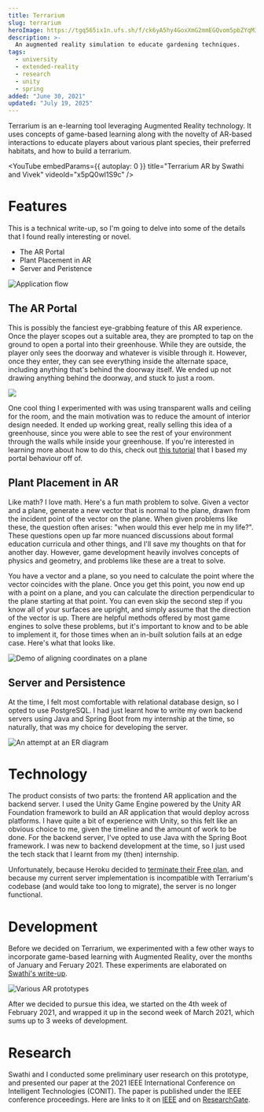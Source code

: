 ---
title: Terrarium
slug: terrarium
heroImage: https://tgq565ix1n.ufs.sh/f/ck6yA5hy4GoxXmG2mmEGQvom5pbZYqM3fczd6a7xjLR1Tge8
description: >-
  An augmented reality simulation to educate gardening techniques.
tags:
  - university
  - extended-reality
  - research
  - unity
  - spring
added: "June 30, 2021"
updated: "July 19, 2025"
---


Terrarium is an e-learning tool leveraging Augmented Reality technology.
It uses concepts of game-based learning along with the novelty of AR-based interactions to educate players about various plant species, their preferred habitats, and how to build a terrarium.

<YouTube
  embedParams={{ autoplay: 0 }}
  title="Terrarium AR by Swathi and Vivek"
  videoId="x5pQ0wl1S9c"
/>

# Features

This is a technical write-up, so I'm going to delve into some of the details that I found really interesting or novel.

- The AR Portal
- Plant Placement in AR
- Server and Peristence

![Application flow](https://tgq565ix1n.ufs.sh/f/ck6yA5hy4Gox41IRGQJJMpmRjVxq2OHCIK7irGDec5QX3sh4)

## The AR Portal

This is possibly the fanciest eye-grabbing feature of this AR experience.
Once the player scopes out a suitable area, they are prompted to tap on the ground to open a portal into their greenhouse.
While they are outside, the player only sees the doorway and whatever is visible through it.
However, once they enter, they can see everything inside the alternate space, including anything that's behind the doorway itself.
We ended up not drawing anything behind the doorway, and stuck to just a room.

![](https://tgq565ix1n.ufs.sh/f/ck6yA5hy4GoxauosELkYM3ihGvD1WTbA0f8y6Pa74mSsVwpg)

One cool thing I experimented with was using transparent walls and ceiling for the room, and the main motivation was to reduce the amount of interior design needed.
It ended up working great, really selling this idea of a greenhouse, since you were able to see the rest of your environment through the walls while inside your greenhouse.
If you're interested in learning more about how to do this, check out [this tutorial](https://www.youtube.com/playlist?list=PLKIKuXdn4ZMhwJmPnYI0e7Ixv94ZFPvEP) that I based my portal behaviour off of.

## Plant Placement in AR

Like math? I love math. Here's a fun math problem to solve.
Given a vector and a plane, generate a new vector that is normal to the plane, drawn from the incident point of the vector on the plane.
When given problems like these, the question often arises: "when would this ever help me in my life?".
These questions open up far more nuanced discussions about formal education curricula and other things, and I'll save my thoughts on that for another day.
However, game development heavily involves concepts of physics and geometry, and problems like these are a treat to solve.

You have a vector and a plane, so you need to calculate the point where the vector coincides with the plane.
Once you get this point, you now end up with a point on a plane, and you can calculate the direction perpendicular to the plane starting at that point.
You can even skip the second step if you know all of your surfaces are upright, and simply assume that the direction of the vector is up.
There are helpful methods offered by most game engines to solve these problems, but it's important to know and to be able to implement it, for those times when an in-built solution fails at an edge case.
Here's what that looks like.

![Demo of aligning coordinates on a plane](https://tgq565ix1n.ufs.sh/f/ck6yA5hy4GoxZeEL5NVPX416GnIb0omchus2x5lSNrvOW7gL)

## Server and Persistence

At the time, I felt most comfortable with relational database design, so I opted to use <TechLogo name="postgresql" followColorScheme /> PostgreSQL.
I had just learnt how to write my own backend servers using <TechLogo name="java" followColorScheme /> Java and <TechLogo name="spring" followColorScheme /> Spring Boot from my internship at the time, so naturally, that was my choice for developing the server.

![An attempt at an ER diagram](https://tgq565ix1n.ufs.sh/f/ck6yA5hy4GoxY1U7K11gFBRv2gyCwT9lM4LeOGqHDxEoKfVb)

# Technology

The product consists of two parts: the frontend AR application and the backend server.
I used the Unity Game Engine powered by the Unity AR Foundation framework to build an AR application that would deploy across platforms.
I have quite a bit of experience with <TechLogo name="unity" followColorScheme /> Unity, so this felt like an obvious choice to me, given the timeline and the amount of work to be done.
For the backend server, I've opted to use <TechLogo name="java" followColorScheme /> Java with the <TechLogo name="spring" followColorScheme /> Spring Boot framework. I was new to backend development at the time, so I just used the tech stack that I learnt from my (then) internship.

Unfortunately, because Heroku decided to [terminate their Free plan](https://www.heroku.com/blog/next-chapter), and because my current server implementation is incompatible with Terrarium's codebase (and would take too long to migrate), the server is no longer functional.

# Development

Before we decided on Terrarium, we experimented with a few other ways to incorporate game-based learning with Augmented Reality, over the months of January and Feruary 2021.
These experiments are elaborated on [Swathi's write-up](https://swathibalaji.com/terrarium).

![Various AR prototypes](https://tgq565ix1n.ufs.sh/f/ck6yA5hy4GoxnbWgjgNGk0vhIULfMSglJzOb4cEaFZHeNo39)

After we decided to pursue this idea, we started on the 4th week of February 2021, and wrapped it up in the second week of March 2021, which sums up to 3 weeks of development.

# Research

Swathi and I conducted some preliminary user research on this prototype, and presented our paper at the 2021 IEEE International Conference on Intelligent Technologies (CONIT).
The paper is published under the IEEE conference proceedings.
Here are links to it on [IEEE](http://dx.doi.org/10.1109/CONIT51480.2021.9498304) and on [ResearchGate](https://www.researchgate.net/publication/353697031).
